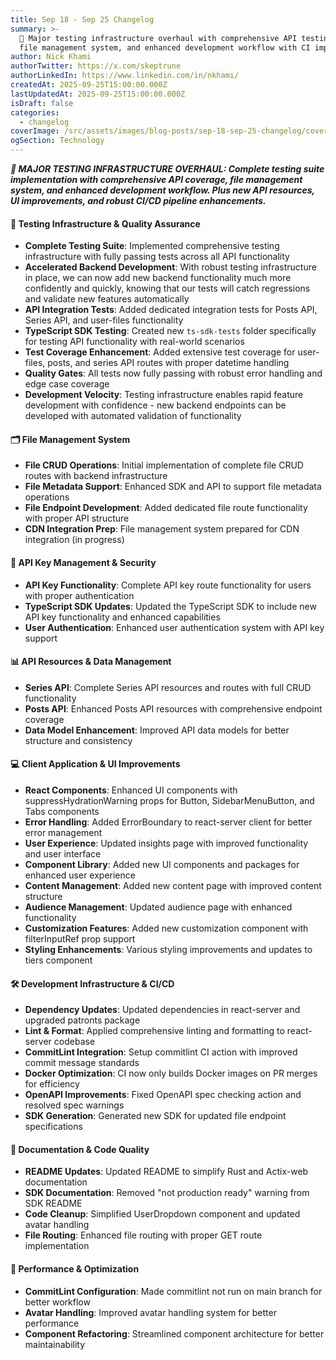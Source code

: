 ```yaml
---
title: Sep 18 - Sep 25 Changelog
summary: >-
  🧪 Major testing infrastructure overhaul with comprehensive API testing suite,
  file management system, and enhanced development workflow with CI improvements
author: Nick Khami
authorTwitter: https://x.com/skeptrune
authorLinkedIn: https://www.linkedin.com/in/nkhami/
createdAt: 2025-09-25T15:00:00.000Z
lastUpdatedAt: 2025-09-25T15:00:00.000Z
isDraft: false
categories:
  - changelog
coverImage: /src/assets/images/blog-posts/sep-18-sep-25-changelog/coverImage.png
ogSection: Technology
---
```

***🧪 MAJOR TESTING INFRASTRUCTURE OVERHAUL: Complete testing suite implementation with comprehensive API coverage, file management system, and enhanced development workflow. Plus new API resources, UI improvements, and robust CI/CD pipeline enhancements.***

#### 🧪 Testing Infrastructure & Quality Assurance

* **Complete Testing Suite**: Implemented comprehensive testing infrastructure with fully passing tests across all API functionality
* **Accelerated Backend Development**: With robust testing infrastructure in place, we can now add new backend functionality much more confidently and quickly, knowing that our tests will catch regressions and validate new features automatically
* **API Integration Tests**: Added dedicated integration tests for Posts API, Series API, and user-files functionality
* **TypeScript SDK Testing**: Created new `ts-sdk-tests` folder specifically for testing API functionality with real-world scenarios
* **Test Coverage Enhancement**: Added extensive test coverage for user-files, posts, and series API routes with proper datetime handling
* **Quality Gates**: All tests now fully passing with robust error handling and edge case coverage
* **Development Velocity**: Testing infrastructure enables rapid feature development with confidence - new backend endpoints can be developed with automated validation of functionality

#### 🗂️ File Management System

* **File CRUD Operations**: Initial implementation of complete file CRUD routes with backend infrastructure
* **File Metadata Support**: Enhanced SDK and API to support file metadata operations
* **File Endpoint Development**: Added dedicated file route functionality with proper API structure
* **CDN Integration Prep**: File management system prepared for CDN integration (in progress)

#### 🔑 API Key Management & Security

* **API Key Functionality**: Complete API key route functionality for users with proper authentication
* **TypeScript SDK Updates**: Updated the TypeScript SDK to include new API key functionality and enhanced capabilities
* **User Authentication**: Enhanced user authentication system with API key support

#### 📊 API Resources & Data Management

* **Series API**: Complete Series API resources and routes with full CRUD functionality
* **Posts API**: Enhanced Posts API resources with comprehensive endpoint coverage
* **Data Model Enhancement**: Improved API data models for better structure and consistency

#### 💻 Client Application & UI Improvements

* **React Components**: Enhanced UI components with suppressHydrationWarning props for Button, SidebarMenuButton, and Tabs components
* **Error Handling**: Added ErrorBoundary to react-server client for better error management
* **User Experience**: Updated insights page with improved functionality and user interface
* **Component Library**: Added new UI components and packages for enhanced user experience
* **Content Management**: Added new content page with improved content structure
* **Audience Management**: Updated audience page with enhanced functionality
* **Customization Features**: Added new customization component with filterInputRef prop support
* **Styling Enhancements**: Various styling improvements and updates to tiers component

#### 🛠️ Development Infrastructure & CI/CD

* **Dependency Updates**: Updated dependencies in react-server and upgraded patronts package
* **Lint & Format**: Applied comprehensive linting and formatting to react-server codebase
* **CommitLint Integration**: Setup commitlint CI action with improved commit message standards
* **Docker Optimization**: CI now only builds Docker images on PR merges for efficiency
* **OpenAPI Improvements**: Fixed OpenAPI spec checking action and resolved spec warnings
* **SDK Generation**: Generated new SDK for updated file endpoint specifications

#### 📝 Documentation & Code Quality

* **README Updates**: Updated README to simplify Rust and Actix-web documentation
* **SDK Documentation**: Removed "not production ready" warning from SDK README
* **Code Cleanup**: Simplified UserDropdown component and updated avatar handling
* **File Routing**: Enhanced file routing with proper GET route implementation

#### 🔧 Performance & Optimization

* **CommitLint Configuration**: Made commitlint not run on main branch for better workflow
* **Avatar Handling**: Improved avatar handling system for better performance
* **Component Refactoring**: Streamlined component architecture for better maintainability
